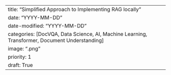 ---
title: "Simplified Approach to Implementing RAG locally"
date: "YYYY-MM-DD"
date-modified: "YYYY-MM-DD"
categories: [DocVQA, Data Science, AI, Machine Learning, Transformer, Document Understanding]
image: ".png"
priority: 1
draft: True
---
